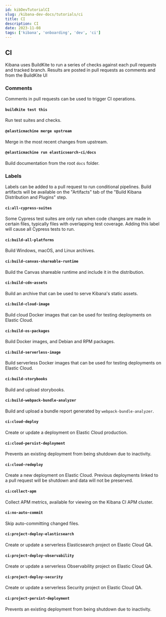 ```yaml
---
id: kibDevTutorialCI
slug: /kibana-dev-docs/tutorials/ci
title: CI
description: CI
date: 2023-11-08
tags: ['kibana', 'onboarding', 'dev', 'ci']
---
```


## CI

Kibana uses BuildKite to run a series of checks against each pull requests and tracked branch.  Results are posted in pull requests as comments and from the BuildKite UI

### Comments

Comments in pull requests can be used to trigger CI operations.

#### `buildkite test this`

Run test suites and checks.

#### `@elasticmachine merge upstream`

Merge in the most recent changes from upstream.

#### `@elasticmachine run elasticsearch-ci/docs`

Build documentation from the root `docs` folder.

### Labels

Labels can be added to a pull request to run conditional pipelines.  Build artifacts will be available on the "Artifacts" tab of the "Build Kibana Distribution and Plugins" step.

#### `ci:all-cypress-suites`

Some Cypress test suites are only run when code changes are made in certain files, typically files with overlapping test coverage.  Adding this label will cause all Cypress tests to run.

#### `ci:build-all-platforms`

Build Windows, macOS, and Linux archives.

#### `ci:build-canvas-shareable-runtime`

Build the Canvas shareable runtime and include it in the distribution.

#### `ci:build-cdn-assets`

Build an archive that can be used to serve Kibana's static assets.

#### `ci:build-cloud-image`

Build cloud Docker images that can be used for testing deployments on Elastic Cloud.

#### `ci:build-os-packages`

Build Docker images, and Debian and RPM packages.

#### `ci:build-serverless-image`

Build serverless Docker images that can be used for testing deployments on Elastic Cloud.

#### `ci:build-storybooks`

Build and upload storybooks.

#### `ci:build-webpack-bundle-analyzer`

Build and upload a bundle report generated by `webpack-bundle-analyzer`.

#### `ci:cloud-deploy`

Create or update a deployment on Elastic Cloud production.

#### `ci:cloud-persist-deployment`

Prevents an existing deployment from being shutdown due to inactivity.

#### `ci:cloud-redeploy`

Create a new deployment on Elastic Cloud.  Previous deployments linked to a pull request will be shutdown and data will not be preserved.

#### `ci:collect-apm`

Collect APM metrics, available for viewing on the Kibana CI APM cluster.

#### `ci:no-auto-commit`

Skip auto-committing changed files.

#### `ci:project-deploy-elasticsearch`

Create or update a serverless Elasticsearch project on Elastic Cloud QA.

#### `ci:project-deploy-observability`

Create or update a serverless Observability project on Elastic Cloud QA.

#### `ci:project-deploy-security`

Create or update a serverless Security project on Elastic Cloud QA.

#### `ci:project-persist-deployment`

Prevents an existing deployment from being shutdown due to inactivity.
